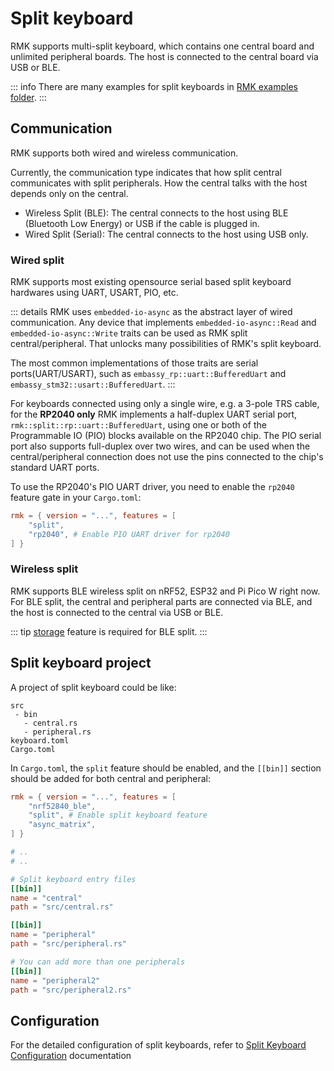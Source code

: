 # Split keyboard

RMK supports multi-split keyboard, which contains one central board and unlimited peripheral boards. The host is connected to the central board via USB or BLE.

::: info
There are many examples for split keyboards in [RMK examples folder](https://github.com/HaoboGu/rmk/tree/main/examples/use_config).
:::

## Communication

RMK supports both wired and wireless communication.

Currently, the communication type indicates that how split central communicates with split peripherals. How the central talks with the host depends only on the central.

- Wireless Split (BLE): The central connects to the host using BLE (Bluetooth Low Energy) or USB if the cable is plugged in.
- Wired Split (Serial): The central connects to the host using USB only.

### Wired split

RMK supports most existing opensource serial based split keyboard hardwares using UART, USART, PIO, etc.

::: details
RMK uses `embedded-io-async` as the abstract layer of wired communication. Any device that implements `embedded-io-async::Read` and `embedded-io-async::Write` traits can be used as RMK split central/peripheral. That unlocks many possibilities of RMK's split keyboard.

The most common implementations of those traits are serial ports(UART/USART), such as `embassy_rp::uart::BufferedUart` and `embassy_stm32::usart::BufferedUart`. 
:::

For keyboards connected using only a single wire, e.g. a 3-pole TRS cable, for the **RP2040 only** RMK implements a half-duplex UART serial port, `rmk::split::rp::uart::BufferedUart`, using one or both of the Programmable IO (PIO) blocks available on the RP2040 chip. The PIO serial port also supports full-duplex over two wires, and can be used when the central/peripheral connection does not use the pins connected to the chip's standard UART ports.

To use the RP2040's PIO UART driver, you need to enable the `rp2040` feature gate in your `Cargo.toml`:

```toml {3}
rmk = { version = "...", features = [
    "split",
    "rp2040", # Enable PIO UART driver for rp2040
] }
```

### Wireless split

RMK supports BLE wireless split on nRF52, ESP32 and Pi Pico W right now. For BLE split, the central and peripheral parts are connected via BLE, and the host is connected to the central via USB or BLE.

::: tip
[storage](./storage.md) feature is required for BLE split.
:::

## Split keyboard project

A project of split keyboard could be like:

```
src
 - bin
   - central.rs
   - peripheral.rs
keyboard.toml
Cargo.toml
```

In `Cargo.toml`, the `split` feature should be enabled, and the `[[bin]]` section should be added for both central and peripheral:

```toml
rmk = { version = "...", features = [
    "nrf52840_ble",
    "split", # Enable split keyboard feature
    "async_matrix",
] }

# ..
# ..

# Split keyboard entry files
[[bin]]
name = "central"
path = "src/central.rs"

[[bin]]
name = "peripheral"
path = "src/peripheral.rs"

# You can add more than one peripherals
[[bin]]
name = "peripheral2"
path = "src/peripheral2.rs"
```

## Configuration

For the detailed configuration of split keyboards, refer to [Split Keyboard Configuration](../configuration/split_keyboard) documentation
